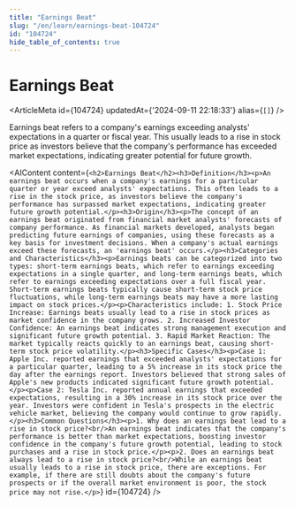 ```yaml
---
title: "Earnings Beat"
slug: "/en/learn/earnings-beat-104724"
id: "104724"
hide_table_of_contents: true
---
```



# Earnings Beat

<ArticleMeta id={104724} updatedAt={'2024-09-11 22:18:33'} alias={`[]`} />
<div className='border-solid border-b border-t-0 my-4 border-[var(--ifm-color-gray-300)]' />

Earnings beat refers to a company's earnings exceeding analysts' expectations in a quarter or fiscal year. This usually leads to a rise in stock price as investors believe that the company's performance has exceeded market expectations, indicating greater potential for future growth.

<AIContent content={`<h2>Earnings Beat</h2><h3>Definition</h3><p>An earnings beat occurs when a company's earnings for a particular quarter or year exceed analysts' expectations. This often leads to a rise in the stock price, as investors believe the company's performance has surpassed market expectations, indicating greater future growth potential.</p><h3>Origin</h3><p>The concept of an earnings beat originated from financial market analysts' forecasts of company performance. As financial markets developed, analysts began predicting future earnings of companies, using these forecasts as a key basis for investment decisions. When a company's actual earnings exceed these forecasts, an 'earnings beat' occurs.</p><h3>Categories and Characteristics</h3><p>Earnings beats can be categorized into two types: short-term earnings beats, which refer to earnings exceeding expectations in a single quarter, and long-term earnings beats, which refer to earnings exceeding expectations over a full fiscal year. Short-term earnings beats typically cause short-term stock price fluctuations, while long-term earnings beats may have a more lasting impact on stock prices.</p><p>Characteristics include: 1. Stock Price Increase: Earnings beats usually lead to a rise in stock prices as market confidence in the company grows. 2. Increased Investor Confidence: An earnings beat indicates strong management execution and significant future growth potential. 3. Rapid Market Reaction: The market typically reacts quickly to an earnings beat, causing short-term stock price volatility.</p><h3>Specific Cases</h3><p>Case 1: Apple Inc. reported earnings that exceeded analysts' expectations for a particular quarter, leading to a 5% increase in its stock price the day after the earnings report. Investors believed that strong sales of Apple's new products indicated significant future growth potential.</p><p>Case 2: Tesla Inc. reported annual earnings that exceeded expectations, resulting in a 30% increase in its stock price over the year. Investors were confident in Tesla's prospects in the electric vehicle market, believing the company would continue to grow rapidly.</p><h3>Common Questions</h3><p>1. Why does an earnings beat lead to a rise in stock price?<br/>An earnings beat indicates that the company's performance is better than market expectations, boosting investor confidence in the company's future growth potential, leading to stock purchases and a rise in stock price.</p><p>2. Does an earnings beat always lead to a rise in stock price?<br/>While an earnings beat usually leads to a rise in stock price, there are exceptions. For example, if there are still doubts about the company's future prospects or if the overall market environment is poor, the stock price may not rise.</p>`} id={104724} />
